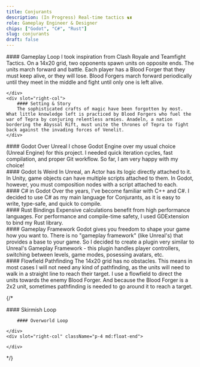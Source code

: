 ```yaml
---
title: Conjurants
description: (In Progress) Real-time tactics ♞♜
role: Gameplay Engineer & Designer
chips: ["Godot", "C#", "Rust"]
slug: conjurants
draft: false
---
```



<TwoColumn>
    <div slot="left-col">
        #### Gameplay Loop
        I took inspiration from Clash Royale and Teamfight Tactics. On a 14x20 grid, two opponents spawn units on opposite ends. The units march forward and battle. Each player has a Blood Forger that they must keep alive, or they will lose. Blood Forgers march forward periodically until they meet in the middle and fight until only one is left alive.
        
    </div>
    <div slot="right-col">
        #### Setting & Story
        The sophisticated crafts of magic have been forgotten by most. What little knowledge left is practiced by Blood Forgers who fuel the war of Tepra by conjuring relentless armies. Anadeln, a nation bordering the Abyssal Rift, must unite the thrones of Tepra to fight back against the invading forces of Venelit.
    </div>
</TwoColumn>

<TwoColumn>
    <div slot="left-col">
        #### Godot Over Unreal
        I chose Godot Engine over my usual choice (Unreal Engine) for this project. I needed quick iteration cycles, fast compilation, and proper Git workflow. So far, I am very happy with my choice!
    </div>
    <div slot="right-col">
        #### Godot Is Weird
        In Unreal, an Actor has its logic directly attached to it. In Unity, game objects can have multiple scripts attached to them. In Godot, however, you must composition nodes with a script attached to each.
    </div>
</TwoColumn>

<TwoColumn>
    <div slot="left-col">
        #### C# in Godot
        Over the years, I've become familiar with C++ and C#. I decided to use C# as my main language for Conjurants, as it is easy to write, type-safe, and quick to compile.
    </div>
    <div slot="right-col">
        #### Rust Bindings
        Expensive calculations benefit from high performance languages. For performance and compile-time safety, I used GDExtension to bind my Rust library.
    </div>
</TwoColumn>

<TwoColumn>
    <div slot="left-col">
        #### Gameplay Framework
        Godot gives you freedom to shape your game how you want to. There is no "gameplay framework" (like Unreal's) that provides a base to your game. So I decided to create a plugin very similar to Unreal's Gameplay Framework - this plugin handles player controllers, switching between levels, game modes, posessing avatars, etc.
    </div>
    <div slot="right-col">
        #### Flowfield Pathfinding
        The 14x20 grid has no obstacles. This means in most cases I will not need any kind of pathfinding, as the units will need to walk in a straight line to reach their target. I use a flowfield to direct the units towards the enemy Blood Forger. And because the Blood Forger is a 2x2 unit, sometimes pathfinding is needed to go around it to reach a target.
    </div>
</TwoColumn>

{/* <TwoColumn>
    <div slot="left-col">
        #### Skirmish Loop


        #### Overworld Loop
        
    </div>
    <div slot="right-col" className="p-4 md:float-end">

    </div>
</TwoColumn> */}


<div class="pt-4">
    <a target="_blank" rel="noopener noreferrer" href=""></a>
</div>